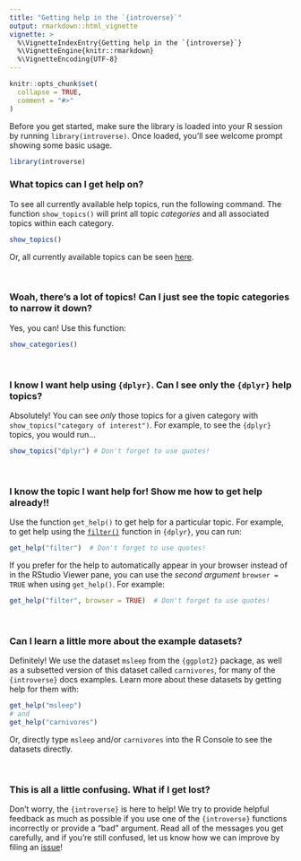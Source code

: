 ```yaml
---
title: "Getting help in the `{introverse}`"
output: rmarkdown::html_vignette
vignette: >
  %\VignetteIndexEntry{Getting help in the `{introverse}`}
  %\VignetteEngine{knitr::rmarkdown}
  %\VignetteEncoding{UTF-8}
---
```


```r
knitr::opts_chunk$set(
  collapse = TRUE,
  comment = "#>"
)
```


Before you get started, make sure the library is loaded into your R session by running `library(introverse)`. Once loaded, you'll see welcome prompt showing some basic usage. 

```r
library(introverse)
```



### What topics can I get help on?

To see all currently available help topics, run the following command. The function `show_topics()` will print all topic _categories_ and all associated topics within each category. 

```r
show_topics()
```
Or, all currently available topics can be seen [here](https://spielmanlab.github.io/introverse/articles/available_topics.html).


<br>


### Woah, there's a lot of topics! Can I just see the topic categories to narrow it down?

Yes, you can! Use this function:

```r
show_categories()
```

<br>

### I know I want help using `{dplyr}`. Can I see only the `{dplyr}` help topics?

Absolutely! You can see _only_ those topics for a given category with `show_topics("category of interest")`. For example, to see the `{dplyr}` topics, you would run...

```r
show_topics("dplyr") # Don't forget to use quotes!
```

<br>

### I know the topic I want help for! Show me how to get help already!!

Use the function `get_help()` to get help for a particular topic. For example, to get help using the [`filter()`](https://dplyr.tidyverse.org/reference/filter.html) function in `{dplyr}`, you can run:

```r
get_help("filter")  # Don't forget to use quotes!
```

If you prefer for the help to automatically appear in your browser instead of in the RStudio Viewer pane, you can use the _second argument_ `browser = TRUE` when using `get_help()`. For example:

```r
get_help("filter", browser = TRUE)  # Don't forget to use quotes!
```

<br>

### Can I learn a little more about the example datasets?

Definitely! We use the dataset `msleep` from the `{ggplot2}` package, as well as a subsetted version of this dataset called `carnivores`, for many of the `{introverse}` docs examples. Learn more about these datasets by getting help for them with:

```r
get_help("msleep")
# and
get_help("carnivores")
```

Or, directly type `msleep` and/or `carnivores` into the R Console to see the datasets directly.

<br>

### This is all a little confusing. What if I get lost?

Don't worry, the `{introverse}` is here to help! We try to provide helpful feedback as much as possible if you use one of the `{introverse}` functions incorrectly or provide a "bad" argument. Read all of the messages you get carefully, and if you're still confused, let us know how we can improve by filing an [issue](https://github.com/spielmanlab/introverse/issues)!